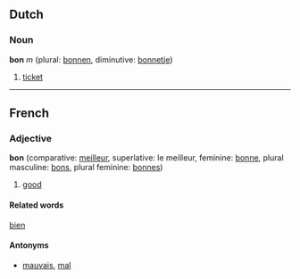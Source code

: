 ==Dutch==
===Noun===
'''bon''' ''m'' (plural: [[bonnen]], diminutive: [[bonnetje]])

# [[ticket]]

----
==French==
===Adjective===
'''bon''' (comparative: [[meilleur]], superlative: le meilleur, feminine: [[bonne]], plural masculine: [[bons]], plural feminine: [[bonnes]])

# [[good]]

====Related words====
[[bien]]

====Antonyms====
*[[mauvais]], [[mal]]